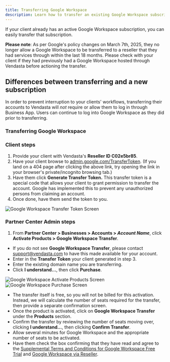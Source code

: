 ```yaml
---
title: Transferring Google Workspace
description: Learn how to transfer an existing Google Workspace subscription to Vendasta
---
```


If your client already has an active Google Workspace subscription, you can easily transfer that subscription.

**Please note**: As per Google's policy changes on March 7th, 2025, they no longer allow a Google Workspace to be transferred to a reseller that they had services through within the last 18 months. Please check with your client if they had previously had a Google Workspace hosted through Vendasta before actioning the transfer.

## Differences between transferring and a new subscription

In order to prevent interruption to your clients' workflows, transferring their accounts to Vendasta will *not* require or allow them to log in through Business App. Users can continue to log into Google Workspace as they did prior to transferring.

### Transferring Google Workspace

### Client steps

1. Provide your client with Vendasta's **Reseller ID C02e5br85**.
2. Have your client browse to [admin.google.com/TransferToken](https://admin.google.com/TransferToken). (If you land on a 404 page after clicking the above link, try opening the link in your browser's private/incognito browsing tab.)
3. Have them click **Generate Transfer Token.** This transfer token is a special code that allows your client to grant permission to transfer the account. Google has implemented this to prevent any unauthorized persons from claiming an account.
4. Once done, have them send the token to you.

![Google Workspace Transfer Token Screen](/img/google-workspace/transfer-token.jpg)

### Partner Center Admin steps

1. From **Partner Center > Businesses > Accounts > *Account Name***, click **Activate Products > Google Workspace Transfer**.

- If you do not see **Google Workspace Transfer**, please contact [support@vendasta.com](mailto:support@vendasta.com) to have this made available for your account.
- Enter in the **Transfer Token** your client generated in step 3.
- Enter the existing domain name you are transferring.
- Click **I understand…**, then click **Purchase**.

![Google Workspace Activate Products Screen](/img/google-workspace/activate-products.jpg)
![Google Workspace Purchase Screen](/img/google-workspace/purchase-screen.jpg)

- The transfer itself is free, so you will not be billed for this activation. Instead, we will calculate the number of seats required for the transfer, then provide a separate confirmation screen.
- Once the product is activated, click on **Google Workspace Transfer** under the **Products** section.
- Confirm the transfer by reviewing the number of seats moving over, clicking **I understand…**, then clicking **Confirm Transfer**.
- Allow several minutes for Google Workspace and the appropriate number of seats to be activated.
- Have them check the box confirming that they have read and agree to the [Supplemental Terms and Conditions for Google Workspace Free Trial](https://admin.google.com/terms/apps/1/1/en/supplemental_terms.html) and [Google Workspace via Reseller](https://admin.google.com/terms/apps/1/3/en/reseller_premier_terms.html).